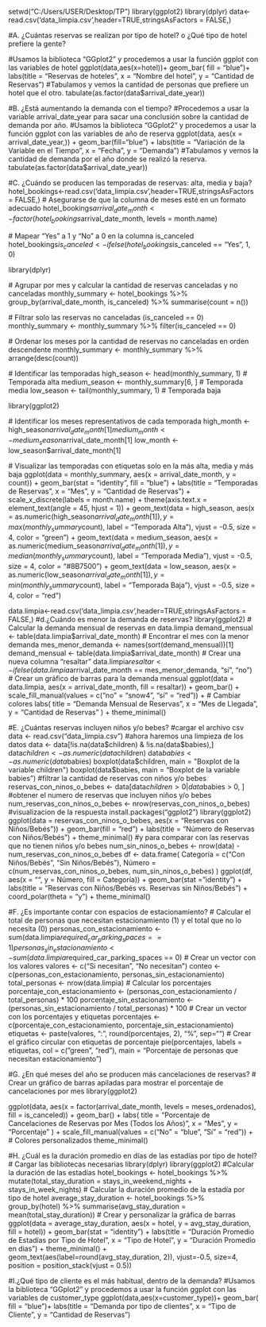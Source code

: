 setwd("C:/Users/USER/Desktop/TP")
library(ggplot2)
library(dplyr)
data<-read.csv('data_limpia.csv',header=TRUE,stringsAsFactors = FALSE,)


#A. ¿Cuántas reservas se realizan por tipo de hotel? o ¿Qué tipo de hotel prefiere la gente?
 
  #Usamos la biblioteca "GGplot2" y procedemos a usar la función ggplot con las variables de hotel
 ggplot(data,aes(x=hotel))+
 geom_bar( fill = "blue")+
 labs(title = "Reservas de hoteles",
 	    x = "Nombre del hotel",
  	   y = "Cantidad de Reservas") 
 #Tabulamos y vemos la cantidad de personas que prefiere un hotel que el otro.
tabulate(as.factor(data$arrival_date_year))

#B. ¿Está aumentando la demanda con el tiempo?
 #Procedemos a usar la variable arrival_date_year para sacar una conclusión sobre la cantidad de  demanda por año.
 #Usamos la biblioteca "GGplot2" y procedemos a usar la función ggplot con las variables de año de  reserva
 ggplot(data, aes(x = arrival_date_year,)) +
   geom_bar(fill="blue") +
   labs(title = "Variación de la Variable en el Tiempo", x = "Fecha", y = "Demanda")
 #Tabulamos y vemos la cantidad de demanda por el año donde se realizó la reserva.
 tabulate(as.factor(data$arrival_date_year))
 
 
 

#C. ¿Cuándo se producen las temporadas de reservas: alta, media y baja?
 hotel_bookings<-read.csv('data_limpia.csv',header=TRUE,stringsAsFactors = FALSE,)
 # Asegurarse de que la columna de meses esté en un formato adecuado
 hotel_bookings$arrival_date_month <- factor(hotel_bookings$arrival_date_month, levels = month.name)
 
 # Mapear "Yes" a 1 y "No" a 0 en la columna is_canceled
 hotel_bookings$is_canceled <- ifelse(hotel_bookings$is_canceled == "Yes", 1, 0)
 
 library(dplyr)
 
 # Agrupar por mes y calcular la cantidad de reservas canceladas y no canceladas
 monthly_summary <- hotel_bookings %>%
   group_by(arrival_date_month, is_canceled) %>%
   summarise(count = n())
 
 # Filtrar solo las reservas no canceladas (is_canceled == 0)
 monthly_summary <- monthly_summary %>% filter(is_canceled == 0)
 
 # Ordenar los meses por la cantidad de reservas no canceladas en orden descendente
 monthly_summary <- monthly_summary %>%
   arrange(desc(count))
 
 # Identificar las temporadas
 high_season <- head(monthly_summary, 1)  # Temporada alta 
 medium_season <- monthly_summary[6, ]   # Temporada media 
 low_season <- tail(monthly_summary, 1)    # Temporada baja 
 
 library(ggplot2)
 
 # Identificar los meses representativos de cada temporada
 high_month <- high_season$arrival_date_month[1]
 medium_month <- medium_season$arrival_date_month[1]
 low_month <- low_season$arrival_date_month[1]
 
 # Visualizar las temporadas con etiquetas solo en la más alta, media y más baja
 ggplot(data = monthly_summary, aes(x = arrival_date_month, y = count)) +
   geom_bar(stat = "identity", fill = "blue") +
   labs(title = "Temporadas de Reservas",
        x = "Mes",
        y = "Cantidad de Reservas") +
   scale_x_discrete(labels = month.name) +
   theme(axis.text.x = element_text(angle = 45, hjust = 1)) +
   geom_text(data = high_season, aes(x = as.numeric(high_season$arrival_date_month[1]), 
                                     y = max(monthly_summary$count), label = "Temporada Alta"),
             vjust = -0.5, size = 4, color = "green") +
   geom_text(data = medium_season, aes(x = as.numeric(medium_season$arrival_date_month[1]), 
                                       y = median(monthly_summary$count), label = "Temporada Media"),
             vjust = -0.5, size = 4, color = "#8B7500") +
   geom_text(data = low_season, aes(x = as.numeric(low_season$arrival_date_month[1]), 
                                    y = min(monthly_summary$count), label = "Temporada Baja"),
             vjust = -0.5, size = 4, color = "red")
 
 
 
data.limpia<-read.csv('data_limpia.csv',header=TRUE,stringsAsFactors = FALSE,) 
#d.¿Cuándo es menor la demanda de reservas? 
 library(ggplot2)
 # Calcular la demanda mensual de reservas en data.limpia
 demand_mensual <- table(data.limpia$arrival_date_month)
 # Encontrar el mes con la menor demanda
 mes_menor_demanda <- names(sort(demand_mensual))[1]
 demand_mensual <- table(data.limpia$arrival_date_month)
 # Crear una nueva columna "resaltar"
 data.limpia$resaltar <- ifelse(data.limpia$arrival_date_month == mes_menor_demanda, "sí", "no")
 # Crear un gráfico de barras para la demanda mensual
 ggplot(data = data.limpia, aes(x = arrival_date_month, fill = resaltar)) +
   geom_bar() +
   scale_fill_manual(values = c("no" = "snow4", "sí" = "red")) +  # Cambiar colores
   labs(
     title = "Demanda Mensual de Reservas",
     x = "Mes de Llegada",
     y = "Cantidad de Reservas"
   ) +
   theme_minimal()
   
#E. ¿Cuántas reservas incluyen niños y/o bebes?
  #cargar el archivo csv
  data <- read.csv("data_limpia.csv")
  #ahora haremos una limpieza de los datos
  data <- data[!is.na(data$children) & !is.na(data$babies),]
  data$children<- as.numeric(data$children)
  data$babies <- as.numeric(data$babies)
  boxplot(data$children, main = "Boxplot de la variable children")
  boxplot(data$babies, main = "Boxplot de la variable babies")
  #filtrar la cantidad de reservas con niños y/o bebes
  reservas_con_ninos_o_bebes <- data[data$children > 0 | data$babies > 0, ]
  #obtener el numero de reservas que incluyen niños y/o bebes 
  num_reservas_con_ninos_o_bebes <- nrow(reservas_con_ninos_o_bebes)
  #visualizacion de la respuesta
  install.packages("ggplot2")
  library(ggplot2)
  ggplot(data = reservas_con_ninos_o_bebes, aes(x = "Reservas con Niños/Bebés")) +
    geom_bar(fill = "red") +
    labs(title = "Número de Reservas con Niños/Bebés") +
    theme_minimal()
  #y para comparar con las reservas que no tienen niños y/o bebes
  num_sin_ninos_o_bebes <- nrow(data) - num_reservas_con_ninos_o_bebes
  df <- data.frame(
    Categoría = c("Con Niños/Bebés", "Sin Niños/Bebés"),
    Número = c(num_reservas_con_ninos_o_bebes, num_sin_ninos_o_bebes)
  )
  ggplot(df, aes(x = "", y = Número, fill = Categoría)) +
    geom_bar(stat = "identity") +
    labs(title = "Reservas con Niños/Bebés vs. Reservas sin Niños/Bebés") +
    coord_polar(theta = "y") +
    theme_minimal()
 
#F. ¿Es importante contar con espacios de estacionamiento?
 # Calcular el total de personas que necesitan estacionamiento (1) y el total que no lo necesita (0)
 personas_con_estacionamiento <- sum(data.limpia$required_car_parking_spaces == 1)
 personas_sin_estacionamiento <- sum(data.limpia$required_car_parking_spaces == 0)
 # Crear un vector con los valores
 valores <- c("Si necesitan", "No necesitan")
 conteo <- c(personas_con_estacionamiento, personas_sin_estacionamiento)
 total_personas <- nrow(data.limpia)
 # Calcular los porcentajes
 porcentaje_con_estacionamiento <- (personas_con_estacionamiento / total_personas) * 100
 porcentaje_sin_estacionamiento <- (personas_sin_estacionamiento / total_personas) * 100
 # Crear un vector con los porcentajes y etiquetas
 porcentajes <- c(porcentaje_con_estacionamiento, porcentaje_sin_estacionamiento)
 etiquetas <- paste(valores, ": ", round(porcentajes, 2), "%", sep="")
 # Crear el gráfico circular con etiquetas de porcentaje
 pie(porcentajes, labels = etiquetas, col = c("green", "red"), main = "Porcentaje de personas que  necesitan estacionamiento")
 
#G. ¿En qué meses del año se producen más cancelaciones de reservas?
 # Crear un gráfico de barras apiladas para mostrar el porcentaje de cancelaciones por mes
library(ggplot2)

ggplot(data, aes(x = factor(arrival_date_month, levels = meses_ordenados), fill = is_canceled)) +
  geom_bar() +
  labs(
    title = "Porcentaje de Cancelaciones de Reservas por Mes (Todos los Años)",
    x = "Mes",
    y = "Porcentaje"
  ) +
  scale_fill_manual(values = c("No" = "blue", "Sí" = "red")) +  # Colores personalizados
  theme_minimal()
 
#H. ¿Cuál es la duración promedio en días de las estadías por tipo de hotel?
 # Cargar las bibliotecas necesarias
 library(dplyr)
 library(ggplot2)
 #Calcular la duración de las estadías
 hotel_bookings <- hotel_bookings %>%
   mutate(total_stay_duration = stays_in_weekend_nights + stays_in_week_nights)
 # Calcular la duración promedio de la estadía por tipo de hotel
 average_stay_duration <- hotel_bookings %>%
   group_by(hotel) %>%
   summarise(avg_stay_duration = mean(total_stay_duration))
 # Crear y personalizar la gráfica de barras
 ggplot(data = average_stay_duration, aes(x = hotel, y = avg_stay_duration, fill = hotel)) +
   geom_bar(stat = "identity") + labs(title = "Duración Promedio de Estadías por Tipo de Hotel",
   x = "Tipo de Hotel", y = "Duración Promedio en dias") + theme_minimal() + 
   geom_text(aes(label=round(avg_stay_duration, 2)), vjust=-0.5, size=4, position =        position_stack(vjust = 0.5))
   
#I.¿Qué tipo de cliente es el más habitual, dentro de la demanda?
  #Usamos la biblioteca "GGplot2" y procedemos a usar la función ggplot con las variables de customer_type
 ggplot(data,aes(x=customer_type))+
 geom_bar( fill = "blue")+
 labs(title = "Demanda por tipo de clientes",
 	    x = "Tipo de Cliente",
  	   y = "Cantidad de Reservas") 
